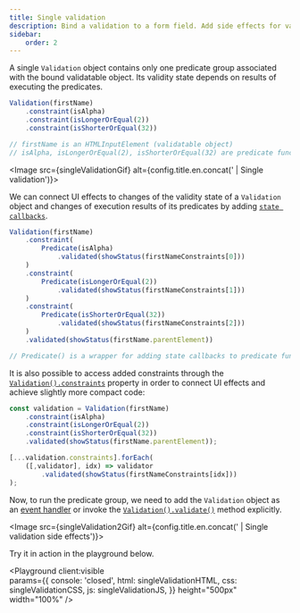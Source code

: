 ```yaml
---
title: Single validation
description: Bind a validation to a form field. Add side effects for validation and predicate state changes.
sidebar:
    order: 2
---
```




A single `Validation` object contains only one predicate group associated with the bound validatable object. Its validity state depends on results of executing the predicates.

```js 
Validation(firstName)
    .constraint(isAlpha)
    .constraint(isLongerOrEqual(2)) 
    .constraint(isShorterOrEqual(32))

// firstName is an HTMLInputElement (validatable object)
// isAlpha, isLongerOrEqual(2), isShorterOrEqual(32) are predicate functions
```

<Image src={singleValidationGif} alt={config.title.en.concat(' | Single validation')}></Image>

We can connect UI effects to changes of the validity state of a `Validation` object and changes of execution results of its predicates by adding [`state callbacks`](/concept/state-callbacks).

```js "validated"
Validation(firstName)
    .constraint(
        Predicate(isAlpha)
            .validated(showStatus(firstNameConstraints[0]))
    )
    .constraint(
        Predicate(isLongerOrEqual(2))
            .validated(showStatus(firstNameConstraints[1]))
    )
    .constraint(
        Predicate(isShorterOrEqual(32))
            .validated(showStatus(firstNameConstraints[2]))
    )
    .validated(showStatus(firstName.parentElement))

// Predicate() is a wrapper for adding state callbacks to predicate functions
```

It is also possible to access added constraints through the [`Validation().constraints`](/api/validation/instance-properties/constraints) property in order to connect UI effects and achieve slightly more compact code:

```js "validated" "constraints"
const validation = Validation(firstName)
    .constraint(isAlpha)
    .constraint(isLongerOrEqual(2))
    .constraint(isShorterOrEqual(32))
    .validated(showStatus(firstName.parentElement));

[...validation.constraints].forEach(
    ([,validator], idx) => validator
        .validated(showStatus(firstNameConstraints[idx]))
);
```

Now, to run the predicate group, we need to add the `Validation` object as an [event handler](/api/validation/callable-object/event-handler) or invoke the [`Validation().validate()`](/api/validation/instance-methods/validate) method explicitly.

<Image src={singleValidation2Gif} alt={config.title.en.concat(' | Single validation side effects')}></Image>

Try it in action in the playground below.

<Playground client:visible  
    params={{
        console: 'closed',
        html: singleValidationHTML,
        css: singleValidationCSS,
        js: singleValidationJS,
    }}
    height="500px"
    width="100%"
/>